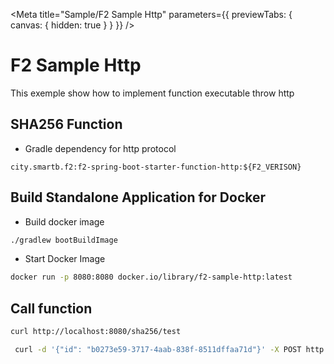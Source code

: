 
<Meta title="Sample/F2 Sample Http" parameters={{ previewTabs: { canvas: { hidden: true } } }} />

# F2 Sample Http

This exemple show how to implement function executable throw http

## SHA256 Function

 * Gradle dependency for http protocol
```
city.smartb.f2:f2-spring-boot-starter-function-http:${F2_VERISON}
```



## Build Standalone Application for Docker

 * Build docker image
```bash
./gradlew bootBuildImage
```

 * Start Docker Image
```bash
docker run -p 8080:8080 docker.io/library/f2-sample-http:latest
```

## Call function

```bash
curl http://localhost:8080/sha256/test

 curl -d '{"id": "b0273e59-3717-4aab-838f-8511dffaa71d"}' -X POST http://localhost:8080/sha256 -H "Content-Type: application/json"
```

